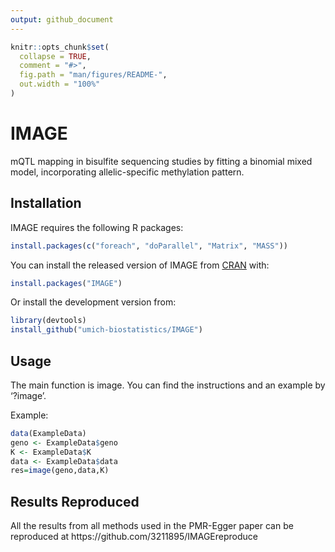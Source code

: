 ```yaml
---
output: github_document
---
```


<!-- README.md is generated from README.Rmd. Please edit that file -->

```r
knitr::opts_chunk$set(
  collapse = TRUE,
  comment = "#>",
  fig.path = "man/figures/README-",
  out.width = "100%"
)
```
# IMAGE

<!-- badges: start -->
<!-- badges: end -->

mQTL mapping in bisulfite sequencing studies by fitting a binomial mixed model, incorporating allelic-specific methylation pattern.

## Installation

IMAGE requires the following R packages:

``` r
install.packages(c("foreach", "doParallel", "Matrix", "MASS"))
```

You can install the released version of IMAGE from [CRAN](https://CRAN.R-project.org) with:

``` r
install.packages("IMAGE")
```

Or install the development version from:

``` r
library(devtools)
install_github("umich-biostatistics/IMAGE")
```

## Usage

The main function is image. You can find the instructions and an example by '?image'.

Example:

``` r
data(ExampleData)
geno <- ExampleData$geno
K <- ExampleData$K
data <- ExampleData$data
res=image(geno,data,K)
```

## Results Reproduced

All the results from all methods used in the PMR-Egger paper can be reproduced at https://github.com/3211895/IMAGEreproduce

